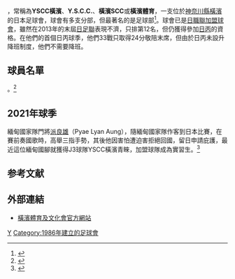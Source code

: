 {{Expand|time=2015-03-28T03:44:40+00:00}}
{{noteTA|G1=足球|G2=JLeague}}
{{Infobox football club
| clubname   = Y.S.C.C.橫濱
| image      = [[Image:Y.s.c.c.横浜.gif|logo]]
| fullname   = NPO橫濱體育及文化會
| nickname   = YSCC
| founded    = 1986年
| city       = [[日本|日本]]，[[橫濱市|橫濱市]]
| ground     = [[日本發條三澤公園球場|日本發條三澤公園球場]]
| capacity   = 15,454
| chairman   = [[吉野次郎|吉野次郎]]
| manager    = [[仲田建二|仲田建二]]
| league     = [[日本職業足球丙級聯賽|日本職業足球丙級聯賽]]
| season     = 2021
| position   = 日丙，第 8 位
|pattern_la1= _yscc yokohama 2019 HOME FP
|pattern_b1= _yscc yokohama 2019 HOME FP
|pattern_ra1= _yscc yokohama 2019 HOME FP
|pattern_sh1= _yscc yokohama 2019 HOME FP
|pattern_so1= _yscc yokohama 2019 HOME FP
|leftarm1=5bd3e5
|body1=5bd3e5
|rightarm1=5bd3e5
|shorts1=006
|socks1=5bd3e5
|pattern_la2= _yscc yokohama 2019 AWAY FP
|pattern_b2= _yscc yokohama 2019 AWAY FP
|pattern_ra2= _yscc yokohama 2019 AWAY FP
|pattern_sh2= _yscc yokohama 2019 AWAY FP
|pattern_so2= _yscc yokohama 2019 AWAY FP
|leftarm2=F00
|body2=F00
|rightarm2=000
|shorts2=F00
|socks2=F00
}} 
{{nihongo|'''橫濱體育及文化會'''|横浜スポーツ&カルチャークラブ，Yokohama Sports & Culture Club}}，常稱為'''YSCC橫濱'''、'''Y.S.C.C.'''、'''橫濱SCC'''或'''橫濱體育'''，一支位於[[神奈川縣|神奈川縣]][[橫濱|橫濱]]的日本足球會，球會有多支分部，但最著名的是足球部<ref>{{cite web |url=http://uk.soccerway.com/teams/japan/yokohama-sports-and-culture-club/ |title=Japan - Yokohama Sports and Culture Club - Results, fixtures, squad, statistics, photos, videos and news - Soccerway |publisher=Uk.soccerway.com |date=2012-01-11 |accessdate=2012-06-03 |archive-date=2017-12-04 |archive-url=https://web.archive.org/web/20171204222901/http://uk.soccerway.com/teams/japan/yokohama-sports-and-culture-club/ |dead-url=no }}</ref>。球會已是[[日職聯百年計劃加盟球會|日職聯加盟球會]]，雖然在2013年的末屆[[日足聯|日足聯]]表現不濟，只排第12名，但仍獲得參加[[日丙|日丙]]的資格。在他們的首個日丙球季，他們33戰只取得24分敬陪末席，但由於日丙未設升降班制度，他們不需要降班。

==球員名單==
''{{As of |2022|2|5|}}''。<ref>{{cite web|url=https://yscc1986.net/top-team/player-staff/|title=プレーヤー&スタッフ|website=www.yscc1986.net|access-date=2021-04-13|archive-date=2021-08-14|archive-url=https://web.archive.org/web/20210814030210/https://yscc1986.net/top-team/player-staff/|dead-url=no}}</ref>
{{football squad start}}
{{football squad player|no=1|pos=GK|nat=JPN|name=[[佐川亮介|佐川亮介]]}}
{{football squad player|no=2|pos=DF|nat=JPN|name=[[花房稔|花房稔]]}}
{{football squad player|no=3|pos=DF|nat=JPN|name=[[宗近慧|宗近慧]]}}
{{football squad player|no=4|pos=MF|nat=JPN|name=[[土館賢人|土館賢人]]}}
{{football squad player|no=5|pos=MF|nat=JPN|name=[[宮内寛斗|宮内寛斗]]}}
{{football squad player|no=6|pos=DF|nat=JPN|name=[[藤原拓也|藤原拓也]]}}　
{{football squad player|no=7|pos=MF|nat=JPN|name=[[神田夢實|神田夢實]]}}　
{{football squad player|no=8|pos=MF|nat=JPN|name=[[吉田明生|吉田明生]]}}
{{football squad player|no=9|pos=MF|nat=JPN|name=[[大泉和也|大泉和也]]}}　
{{football squad player|no=10|pos=MF|nat=JPN|name=[[柳雄太郎|柳雄太郎]]}}
{{football squad player|no=11|pos=FW|nat=JPN|name=[[喬恩·佩德森|喬恩·佩德森]]}}
{{football squad player|no=13|pos=FW|nat=JPN|name=[[河邊駿太郎|河邊駿太郎]]}}
{{football squad player|no=14|pos=MF|nat=JPN|name=[[菊谷篤資|菊谷篤資]]}}
{{football squad player|no=15|pos=FW|nat=PRK|name=[[韓勇岐|韓勇岐]]}}
{{football squad player|no=16|pos=GK|nat=JPN|name=[[谷俊勲|谷俊勲]]}}
{{football squad player|no=17|pos=DF|nat=JPN|name=[[吉野裕太郎|吉野裕太郎]]}}
{{football squad player|no=18|pos=FW|nat=NGR|name=[[普羅米斯·烏古楚|普羅米斯·烏古楚]]}}
{{football squad mid}}
{{football squad player|no=19|pos=MF|nat=JPN|name=[[和田幹大|和田幹大]]}}
{{football squad player|no=20|pos=MF|nat=JPN|name=[[田場迪亞高|田場迪亞高]]}}
{{football squad player|no=21|pos=MF|nat=JPN|name=[[山本凌太郎|山本凌太郎]]}}
{{football squad player|no=22|pos=MF|nat=JPN|name=[[松井大輔|松井大輔]]}}　
{{football squad player|no=23|pos=MF|nat=HKG|name=[[歐陽耀冲|歐陽耀-{冲}-]]}}
{{football squad player|no=24|pos=MF|nat=JPN|name=[[林友哉|林友哉]]}}
{{football squad player|no=25|pos=DF|nat=JPN|name=[[西山峻太|西山峻太]]}}　
{{football squad player|no=26|pos=MF|nat=JPN|name=[[植村友哉|植村友哉]]}}　
{{football squad player|no=27|pos=FW|nat=JPN|name=[[古山蓮|古山蓮]]}}
{{football squad player|no=28|pos=FW|nat=JPN|name=[[亞歷山大·貝本揚·日高|亞歷山大·貝本揚·日高]]}}
{{football squad player|no=29|pos=FW|nat=JPN|name=[[中村海渡|中村海渡]]}}
{{football squad player|no=30|pos=DF|nat=JPN|name=[[中村駿|中村駿]]}}
{{football squad player|no=32|pos=MF|nat=JPN|name=[[古宿理久|古宿理久]]|other=外借自[[橫濱FC|橫濱FC]]}}
{{football squad player|no=33|pos=DF|nat=JPN|name=[[西山雄介|西山雄介]]}}
{{football squad player|no=34|pos=MF|nat=JPN|name=[[脇坂崚平|脇坂崚平]]}}
{{football squad player|no=35|pos=DF|nat=JPN|name=[[橋本恭輔|橋本恭輔]]}}
{{football squad player|no=40|pos=GK|nat=JPN|name=[[石井僚|石井僚]]|other=外借自[[浦和紅鑽|浦和紅鑽]]}}
{{football squad end}}

==2021年球季==
緬甸國家隊門將[[派良雄|派良雄]]（Pyae Lyan Aung），隨緬甸國家隊作客到日本比賽，在賽前奏國歌時，高舉三指手勢，其後他因害怕遭迫害拒絕回國，留日申請庇護，最近這位緬甸國腳就獲得J3球隊YSCC橫濱青睞，加盟球隊成為實習生。<ref>{{cite news|url=https://hk.on.cc/hk/bkn/cnt/sport/20210818/bkn-20210818174102282-0818_00882_001.html|title=舉三指緬甸國腳　獲YSCC橫濱青睞|date=2021年8月18日|newspaper=[[東方日報_(香港)|東方日報]]|accessdate=2021年8月19日|archive-date=2021年11月10日|archive-url=https://web.archive.org/web/20211110034851/https://hk.on.cc/hk/bkn/cnt/sport/20210818/bkn-20210818174102282-0818_00882_001.html|dead-url=no}}</ref>

==参考文献==
{{reflist}}

==外部連結==
*{{jp icon}} [https://web.archive.org/web/20150421120651/http://www.yscc1986.net/ 橫濱體育及文化會官方網站]

{{fb start}}
{{日本職業足球聯賽}}
{{fb end}}

[[Category:日本足球俱樂部|Y]]
[[Category:1986年建立的足球會|Category:1986年建立的足球會]]